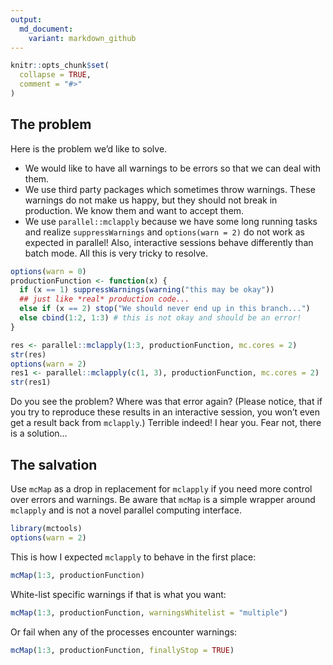 ```yaml
---
output:
  md_document:
    variant: markdown_github
---
```


```r
knitr::opts_chunk$set(
  collapse = TRUE,
  comment = "#>"
)
```

## The problem

Here is the problem we'd like to solve.

- We would like to have all warnings to be errors so that we can deal with them.
- We use third party packages which sometimes throw warnings. These warnings do
not make us happy, but they should not break in production. We know them and
want to accept them.
- We use `parallel::mclapply` because we have some long running tasks and
realize `suppressWarnings` and `options(warn = 2)` do not work as expected in
parallel! Also, interactive sessions behave differently than batch mode.
All this is very tricky to resolve.

```r
options(warn = 0)
productionFunction <- function(x) {
  if (x == 1) suppressWarnings(warning("this may be okay"))
  ## just like *real* production code...
  else if (x == 2) stop("We should never end up in this branch...")
  else cbind(1:2, 1:3) # this is not okay and should be an error!
}

res <- parallel::mclapply(1:3, productionFunction, mc.cores = 2)
str(res)
options(warn = 2)
res1 <- parallel::mclapply(c(1, 3), productionFunction, mc.cores = 2)
str(res1)
```

Do you see the problem? Where was that error again? (Please notice, that if you
try to reproduce these results in an interactive session, you won't even get a
result back from `mclapply`.) Terrible indeed! I hear you. Fear not, there is a
solution...

## The salvation

Use `mcMap` as a drop in replacement for `mclapply` if you need more control
over errors and warnings. Be aware that `mcMap` is a simple wrapper around
`mclapply` and is not a novel parallel computing interface.

```r
library(mctools)
options(warn = 2)
```

This is how I expected `mclapply` to behave in the first place:

```r
mcMap(1:3, productionFunction)
```

White-list specific warnings if that is what you want:

```r
mcMap(1:3, productionFunction, warningsWhitelist = "multiple")
```

Or fail when any of the processes encounter warnings:

```r
mcMap(1:3, productionFunction, finallyStop = TRUE)
```

